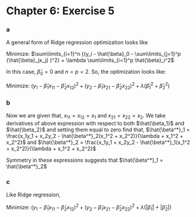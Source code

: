 Chapter 6: Exercise 5
========================================================

### a
A general form of Ridge regression optimization looks like

Minimize: $\sum\limits_{i=1}^n {(y_i - \hat{\beta}_0 - \sum\limits_{j=1}^p {\hat{\beta}_jx_j} )^2} + \lambda \sum\limits_{i=1}^p \hat{\beta}_i^2$

In this case, $\hat{\beta}_0 = 0$ and $n = p = 2$. So, the optimization looks like:

Minimize: $(y_1 - \hat{\beta}_1x_{11} - \hat{\beta}_2x_{12})^2 + (y_2 - \hat{\beta}_1x_{21} - \hat{\beta}_2x_{22})^2 + \lambda (\hat{\beta}_1^2 + \hat{\beta}_2^2)$

### b
Now we are given that, $x_{11} = x_{12} = x_1$ and $x_{21} = x_{22} = x_2$. We take derivatives of above expression with respect to both $\hat{\beta_1}$ and $\hat{\beta_2}$ and setting them equal to zero find that,
$\hat{\beta^*}_1 = \frac{x_1y_1 + x_2y_2 - \hat{\beta^*}_2(x_1^2 + x_2^2)}{\lambda + x_1^2 + x_2^2}$ and
$\hat{\beta^*}_2 = \frac{x_1y_1 + x_2y_2 - \hat{\beta^*}_1(x_1^2 + x_2^2)}{\lambda + x_1^2 + x_2^2}$

Symmetry in these expressions suggests that $\hat{\beta^*}_1 = \hat{\beta^*}_2$

### c
Like Ridge regression, 

Minimize: $(y_1 - \hat{\beta}_1x_{11} - \hat{\beta}_2x_{12})^2 + (y_2 - \hat{\beta}_1x_{21} - \hat{\beta}_2x_{22})^2 + \lambda (| \hat{\beta}_1 | + | \hat{\beta}_2 |)$